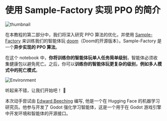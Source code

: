 # 使用 Sample-Factory 实现 PPO 的简介

<img src="https://huggingface.co/datasets/huggingface-deep-rl-course/course-images/resolve/main/en/unit9/thumbnail2.png" alt="thumbnail"/>

在本教程的第二部分中，我们将深入研究 PPO 算法的优化，并使用 [Sample-Factory](https://samplefactory.dev/) 来训练我们的智能体玩 [doom](https://vizdoom.cs.put.edu.pl/)（Doom的开源版本）。Sample-Factory 是一个**异步实现的 PPO 算法**。

在这个 notebook 中，**你将训练你的智能体玩单人任务简单级别**，智能体必须收集健康包以避免死亡。之后，你可以**训练你的智能体玩更复杂的级别，例如多人模式中的死亡模式**。

<img src="https://huggingface.co/datasets/huggingface-deep-rl-course/course-images/resolve/main/en/unit10/environments.png" alt="Environment"/>

听起来不错，让我们开始吧！ 🚀

本次动手尝试由 [Edward Beeching](https://twitter.com/edwardbeeching) 编写, 他是一个在 Hugging Face 的机器学习研究员。他参与开发了 Godot 强化学习智能体，这是一个用于在 Godot 游戏引擎中开发环境和智能体的开源接口。